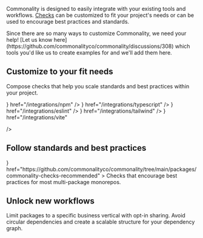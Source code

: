 Commonality is designed to easily integrate with your existing tools and workflows.
[Checks](/checks) can be customized to fit your project's needs or can be used to encourage best practices and standards.

<Note>
  Since there are so many ways to customize Commonality, we need your help! [Let
  us know here](https://github.com/commonalityco/commonality/discussions/308)
  which tools you'd like us to create examples for and we'll add them here.
</Note>

## Customize to your fit needs

Compose checks that help you scale standards and best practices within your project.

<CardGroup cols={3}>
  <Card
    title="Package manager"
    icon={
      <svg
        viewBox="0 0 2500 2500"
        xmlns="http://www.w3.org/2000/svg"
        width="24"
        height="24"
      >
        <path d="M0 0h2500v2500H0z" fill="#c00" />
        <path
          d="M1241.5 268.5h-973v1962.9h972.9V763.5h495v1467.9h495V268.5z"
          fill="#fff"
        />
      </svg>
    }
    href="/integrations/npm"
  />
  <Card
    title="TypeScript"
    icon={
      <svg
        fill="none"
        height="24"
        viewBox="0 0 512 512"
        width="24"
        xmlns="http://www.w3.org/2000/svg"
      >
        <rect fill="#3178c6" height="512" rx="50" width="512" />
        <rect fill="#3178c6" height="512" rx="50" width="512" />
        <path
          clipRule="evenodd"
          d="m316.939 407.424v50.061c8.138 4.172 17.763 7.3 28.875 9.386s22.823 3.129 35.135 3.129c11.999 0 23.397-1.147 34.196-3.442 10.799-2.294 20.268-6.075 28.406-11.342 8.138-5.266 14.581-12.15 19.328-20.65s7.121-19.007 7.121-31.522c0-9.074-1.356-17.026-4.069-23.857s-6.625-12.906-11.738-18.225c-5.112-5.319-11.242-10.091-18.389-14.315s-15.207-8.213-24.18-11.967c-6.573-2.712-12.468-5.345-17.685-7.9-5.217-2.556-9.651-5.163-13.303-7.822-3.652-2.66-6.469-5.476-8.451-8.448-1.982-2.973-2.974-6.336-2.974-10.091 0-3.441.887-6.544 2.661-9.308s4.278-5.136 7.512-7.118c3.235-1.981 7.199-3.52 11.894-4.615 4.696-1.095 9.912-1.642 15.651-1.642 4.173 0 8.581.313 13.224.938 4.643.626 9.312 1.591 14.008 2.894 4.695 1.304 9.259 2.947 13.694 4.928 4.434 1.982 8.529 4.276 12.285 6.884v-46.776c-7.616-2.92-15.937-5.084-24.962-6.492s-19.381-2.112-31.066-2.112c-11.895 0-23.163 1.278-33.805 3.833s-20.006 6.544-28.093 11.967c-8.086 5.424-14.476 12.333-19.171 20.729-4.695 8.395-7.043 18.433-7.043 30.114 0 14.914 4.304 27.638 12.912 38.172 8.607 10.533 21.675 19.45 39.204 26.751 6.886 2.816 13.303 5.579 19.25 8.291s11.086 5.528 15.415 8.448c4.33 2.92 7.747 6.101 10.252 9.543 2.504 3.441 3.756 7.352 3.756 11.733 0 3.233-.783 6.231-2.348 8.995s-3.939 5.162-7.121 7.196-7.147 3.624-11.894 4.771c-4.748 1.148-10.303 1.721-16.668 1.721-10.851 0-21.597-1.903-32.24-5.71-10.642-3.806-20.502-9.516-29.579-17.13zm-84.159-123.342h64.22v-41.082h-179v41.082h63.906v182.918h50.874z"
          fill="#fff"
          fillRule="evenodd"
        />
      </svg>
    }
    href="/integrations/typescript"
  />
  <Card
    title="ESLint"
    icon={
      <svg
        xmlns="http://www.w3.org/2000/svg"
        className="h-6 w-6"
        viewBox="0 0 64 64"
      >
        <path
          d="M19.353 24.35l12.155-7.018a.98.98 0 0 1 .983 0l12.156 7.018c.304.176.492.5.492.852V39.24c0 .35-.188.676-.492.852L32.49 47.1a.98.98 0 0 1-.983 0L19.353 40.1c-.304-.176-.492-.5-.492-.852V25.203c0-.35.188-.676.492-.852"
          fill="#8080f2"
        />
        <path
          d="M63.604 30.744L49.08 5.478c-.527-.914-1.5-1.578-2.556-1.578H17.477c-1.055 0-2.03.674-2.557 1.587L.396 30.7a3 3 0 0 0 0 2.98L14.92 58.73c.528.914 1.502 1.38 2.557 1.38h29.047c1.055 0 2.03-.453 2.557-1.367l14.523-25.1a2.85 2.85 0 0 0 0-2.898m-12.026 12.15c0 .37-.224.715-.546.9l-18.5 10.673a1.05 1.05 0 0 1-1.047 0L12.972 43.795c-.322-.186-.547-.53-.547-.9V21.547a1.06 1.06 0 0 1 .544-.9l18.5-10.673a1.05 1.05 0 0 1 1.046 0L51.03 20.646c.322.186.55.53.55.9z"
          fill="#4b32c3"
        />
      </svg>
    }
    href="/integrations/eslint"
  />
  <Card
    title="Tailwind"
    icon={
      <svg width="24" height="24" xmlns="http://www.w3.org/2000/svg" fill="none" viewBox="0 0 54 33">
        <g clip-path="url(#prefix__clip0)">
          <path
            fill="#38bdf8"
            fill-rule="evenodd"
            d="M27 0c-7.2 0-11.7 3.6-13.5 10.8 2.7-3.6 5.85-4.95 9.45-4.05 2.054.513 3.522 2.004 5.147 3.653C30.744 13.09 33.808 16.2 40.5 16.2c7.2 0 11.7-3.6 13.5-10.8-2.7 3.6-5.85 4.95-9.45 4.05-2.054-.513-3.522-2.004-5.147-3.653C36.756 3.11 33.692 0 27 0zM13.5 16.2C6.3 16.2 1.8 19.8 0 27c2.7-3.6 5.85-4.95 9.45-4.05 2.054.514 3.522 2.004 5.147 3.653C17.244 29.29 20.308 32.4 27 32.4c7.2 0 11.7-3.6 13.5-10.8-2.7 3.6-5.85 4.95-9.45 4.05-2.054-.513-3.522-2.004-5.147-3.653C23.256 19.31 20.192 16.2 13.5 16.2z"
            clip-rule="evenodd"
          />
        </g>
        <defs>
          <clipPath id="prefix__clip0">
            <path fill="#fff" d="M0 0h54v32.4H0z" />
          </clipPath>
        </defs>
      </svg>
    }
    href="/integrations/tailwind"
  />
  <Card
    title="Vite"
    icon={
      <svg width="24" height="24" viewBox="0 0 410 404" fill="none"
        xmlns="http://www.w3.org/2000/svg">
        <path d="M399.641 59.5246L215.643 388.545C211.844 395.338 202.084 395.378 198.228 388.618L10.5817 59.5563C6.38087 52.1896 12.6802 43.2665 21.0281 44.7586L205.223 77.6824C206.398 77.8924 207.601 77.8904 208.776 77.6763L389.119 44.8058C397.439 43.2894 403.768 52.1434 399.641 59.5246Z" fill="url(#paint0_linear)"/>
        <path d="M292.965 1.5744L156.801 28.2552C154.563 28.6937 152.906 30.5903 152.771 32.8664L144.395 174.33C144.198 177.662 147.258 180.248 150.51 179.498L188.42 170.749C191.967 169.931 195.172 173.055 194.443 176.622L183.18 231.775C182.422 235.487 185.907 238.661 189.532 237.56L212.947 230.446C216.577 229.344 220.065 232.527 219.297 236.242L201.398 322.875C200.278 328.294 207.486 331.249 210.492 326.603L212.5 323.5L323.454 102.072C325.312 98.3645 322.108 94.137 318.036 94.9228L279.014 102.454C275.347 103.161 272.227 99.746 273.262 96.1583L298.731 7.86689C299.767 4.27314 296.636 0.855181 292.965 1.5744Z" fill="url(#paint1_linear)"/>
        <defs>
          <linearGradient id="paint0_linear" x1="6.00017" y1="32.9999" x2="235" y2="344" gradientUnits="userSpaceOnUse">
            <stop stop-color="#41D1FF"/>
            <stop offset="1" stop-color="#BD34FE"/>
          </linearGradient>
          <linearGradient id="paint1_linear" x1="194.651" y1="8.81818" x2="236.076" y2="292.989" gradientUnits="userSpaceOnUse">
            <stop stop-color="#FFEA83"/>
            <stop offset="0.0833333" stop-color="#FFDD35"/>
            <stop offset="1" stop-color="#FFA800"/>
          </linearGradient>
        </defs>
      </svg>
    }
    href="/integrations/vite"

/>

</CardGroup>

## Follow standards and best practices

<CardGroup cols={2}>
  <Card
    title="recommended"
    icon={
      <svg
        width="24"
        height="24"
        viewBox="0 0 100 100"
        fill="none"
        xmlns="http://www.w3.org/2000/svg"
      >
        <g clipPath="url(#clip0_848_401)">
          <path
            d="M63.5541 12.2173C64.9618 13.8013 63.0468 15.9803 61.0273 15.3384C57.5493 14.2329 53.8444 13.6364 50.0002 13.6364C29.9171 13.6364 13.6364 29.9168 13.6364 49.9996C13.6364 53.8435 14.2329 57.5481 15.3383 61.0259C15.9802 63.0455 13.8011 64.9603 12.2171 63.5526C4.72207 56.8918 0 47.1789 0 36.3632C0 16.2804 16.2806 0 36.3638 0C47.1799 0 56.8931 4.72218 63.5541 12.2173Z"
            fill="white"
          />
          <path
            d="M49.9998 86.3636C70.0829 86.3636 86.3636 70.0832 86.3636 50.0004C86.3636 46.1565 85.7671 42.4519 84.6618 38.9741C84.0199 36.9546 86.199 35.0397 87.783 36.4474C95.2779 43.1083 100 52.8211 100 63.6368C100 83.7196 83.7194 100 63.6362 100C52.8201 100 43.1069 95.2778 36.4459 87.7827C35.0382 86.1987 36.9532 84.0197 38.9728 84.6616C42.4508 85.7671 46.1556 86.3636 49.9998 86.3636Z"
            fill="white"
          />
        </g>
        <defs>
          <clipPath id="clip0_848_401">
            <rect width="100" height="100" fill="white" />
          </clipPath>
        </defs>
      </svg>
    }
    href="https://github.com/commonalityco/commonality/tree/main/packages/commonality-checks-recommended"
  >
    Checks that encourage best practices for most multi-package monorepos.
  </Card>
</CardGroup>

## Unlock new workflows

<CardGroup cols={2}>
  <Card
    title="Domain boundaries"
    icon="handshake"
    href="/integrations/domain-boundaries"
  >
    Limit packages to a specific business vertical with opt-in sharing.
  </Card>
  <Card
    title="Dependency hierarchy"
    icon="diagram-project"
    href="/integrations/domain-boundaries"
  >
    Avoid circular dependencies and create a scalable structure for your
    dependency graph.
  </Card>
</CardGroup>
